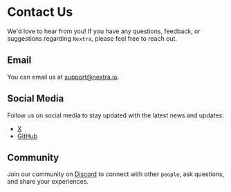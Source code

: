 # Contact Us

We'd love to hear from you! 
If you have any questions, feedback, or suggestions regarding `Nextra`, 
please feel free to reach out.

## Email

You can email us at 
[support@nextra.io](mailto:support@nextra.io).

## Social Media

Follow us on social media to stay updated with the latest news and updates:
- [X](https://x.com/dwyl)
- [GitHub](https://github.com/dwyl/nextra-demo)

## Community

Join our community on 
[Discord](https://discord.gg/nextra) 
to connect with other `people`, ask questions, and share your experiences.
